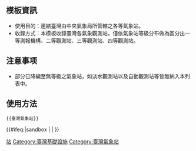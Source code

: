 <includeonly><!-- 在這裡加入模板的保護標識 --></includeonly><noinclude>{{Documentation subpage}}</noinclude>
<!-- 在本行下編輯模板說明 -->

==模板資訊==
* 使用目的：連結臺灣由中央氣象局所管轄之各等氣象站。
* 收錄方式：本模板收錄臺灣各氣象觀測站，僅依氣象站等級分布做為區分出一等測報機構、二等觀測站、三等觀測站、四等觀測站。

== 注意事项 ==
* 部分已降編至無等級之氣象站，如淡水觀測站以及自動觀測站等皆無納入本列表中。

==使用方法==
<pre>{{臺灣氣象站}}</pre>

<includeonly>{{#ifeq:{{SUBPAGENAME}}|sandbox | |
<!-- 本行下加入模板的分類，跨維基連結加入Wikidata（參見[[Wikipedia:Wikidata]]） -->
}}</includeonly>

[[Category:中央氣象局|站]]
[[Category:臺灣基礎設施]]
[[Category:臺灣氣象站]]